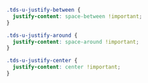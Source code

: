 <Meta title="Utilities/Utility Classes/Justify" />

```css
.tds-u-justify-between {
  justify-content: space-between !important;
}

.tds-u-justify-around {
  justify-content: space-around !important;
}

.tds-u-justify-center {
  justify-content: center !important;
}
```
